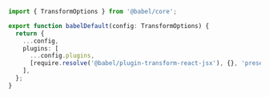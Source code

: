 ```ts
import { TransformOptions } from '@babel/core';

export function babelDefault(config: TransformOptions) {
  return {
    ...config,
    plugins: [
      ...config.plugins,
      [require.resolve('@babel/plugin-transform-react-jsx'), {}, 'preset'],
    ],
  };
}
```
